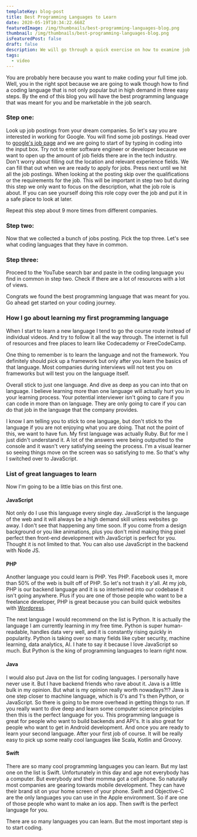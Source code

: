```yaml
---
templateKey: blog-post
title: Best Programming Languages to Learn
date: 2020-05-19T10:34:22.668Z
featuredImage: /img/thumbnails/best-programming-languages-blog.png
thumbnail: /img/thumbnails/best-programming-languages-blog.png
isFeaturedPost: false
draft: false
description: We will go through a quick exercise on how to examine job postings. We will investigate which tech field fits your interest and goals as well as the best language to set you up for a rewarding coding journey.
tags:
  - video
---
```


<YouTube url="https://www.youtube.com/embed/wBSviZV_9Jo" />

You are probably here because you want to make coding your full time job. Well, you in the right spot because we are going to walk though how to find a coding language that is not only popular but in high demand in three easy steps. By the end of this blog you will have the best programming language that was meant for you and be marketable in the job search.

### Step one:

Look up job postings from your dream companies. So let's say you are interested in working for Google. You will find some job postings.
Head over to [google's job page](https://careers.google.com/jobs/) and we are going to start of by typing in coding into the input box. Try not to enter software engineer or developer because we want to open up the amount of job fields there are in the tech industry. Don't worry about filling out the location and relevant experience fields. We can fill that out when we are ready to apply for jobs. Press next until we hit all the job postings.
When looking at the posting skip over the qualifications or the requirements for the job. This will be important in step two but during this step we only want to focus on the description, what the job role is about. If you can see yourself doing this role copy over the job and put it in a safe place to look at later.

Repeat this step about 9 more times from different companies.

### Step two:

Now that we collected a bunch of jobs posting. Pick the top three. Let's see what coding languages that they have in common.

### Step three:

Proceed to the YouTube search bar and paste in the coding language you find in common in step two. Check if there are a lot of resources with a lot of views.

Congrats we found the best programming language that was meant for you. Go ahead get started on your coding journey.

### How I go about learning my first programming language

When I start to learn a new language I tend to go the course route instead of individual videos. And try to follow it all the way through. The internet is full of resources and free places to learn like Codecademy or FreeCodeCamp.

One thing to remember is to learn the language and not the framework. You definitely should pick up a framework but only after you learn the basics of that language. Most companies during interviews will not test you on frameworks but will test you on the language itself.

Overall stick to just one language. And dive as deep as you can into that on language. I believe learning more than one language will actually hurt you in your learning process. Your potential interviewer isn't going to care if you can code in more than on language. They are only going to care if you can do that job in the language that the company provides.

I know I am telling you to stick to one language, but don't stick to the language if you are not enjoying what you are doing. That not the point of this, we want to have fun. My first language was actually Ruby. But for me I just didn't understand it. A lot of the answers were being outputted to the console and it wasn't very satisfying seeing the process. I'm a visual learner so seeing things move on the screen was so satisfying to me. So that's why I switched over to JavaScript.

### List of great languages to learn

Now I'm going to be a little bias on this first one.

#### JavaScript

Not only do I use this language every single day. JavaScript is the language of the web and it will always be a high demand skill unless websites go away. I don't see that happening any time soon. If you come from a design background or you like animations, plus you don't mind making thing pixel perfect then front-end development with JavaScript is perfect for you. Thought it is not limited to that. You can also use JavaScript in the backend with Node JS.

#### PHP

Another language you could learn is PHP. Yes PHP. Facebook uses it, more than 50% of the web is built off of PHP. So let's not trash it y'all. At my job, PHP is our backend language and it is so intertwined into our codebase it isn't going anywhere. Plus if you are one of those people who want to be a freelance developer, PHP is great because you can build quick websites with [Wordpress](https://wordpress.com/).

The next language I would recommend on the list is Python. It is actually the language I am currently learning in my free time. Python is super human-readable, handles data very well, and it is constantly rising quickly in popularity. Python is taking over so many fields like cyber security, machine learning, data analytics, AI. I hate to say it because I love JavaScript so much. But Python is the king of programming languages to learn right now.

#### Java

I would also put Java on the list for coding languages. I personally have never use it. But I have backend friends who rave about it. Java is a little bulk in my opinion. But what is my opinion really worth nowadays?!? Java is one step closer to machine language, which is 0's and 1's then Python, or JavaScript. So there is going to be more overhead in getting things to run. If you really want to dive deep and learn some computer science principles then this is the perfect language for you. This programming language is great for people who want to build backends and API's. It is also great for people who want to get in Android development. And once you are ready to learn your second language. After your first job of course. It will be really easy to pick up some really cool languages like Scala, Kotlin and Groovy.

#### Swift

There are so many cool programming languages you can learn. But my last one on the list is Swift. Unfortunately in this day and age not everybody has a computer. But everybody and their momma got a cell phone. So naturally most companies are gearing towards mobile development. They can have their brand sit on your home screen of your phone. Swift and Objective-C are the only languages you can use in the Apple environment. So if are one of those people who want to make an ios app. Then swift is the perfect language
for you.

There are so many languages you can learn. But the most important step is to start coding.
